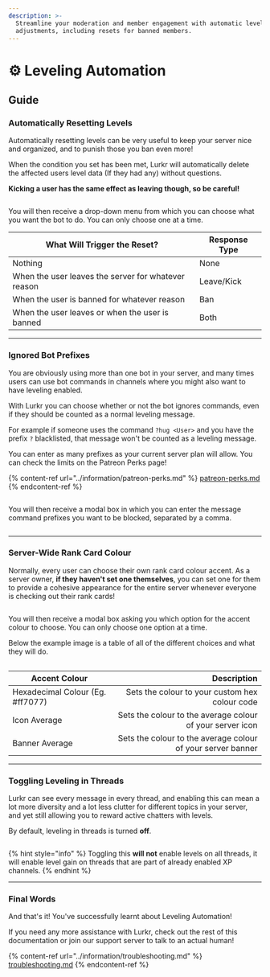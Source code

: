 ```yaml
---
description: >-
  Streamline your moderation and member engagement with automatic level
  adjustments, including resets for banned members.
---
```


# ⚙️ Leveling Automation

## Guide

### Automatically Resetting Levels

Automatically resetting levels can be very useful to keep your server nice and organized, and to punish those you ban even more!

When the condition you set has been met, Lurkr will automatically delete the affected users level data (If they had any) without questions.&#x20;

**Kicking a user has the same effect as leaving though, so be careful!**

<figure><img src="../.gitbook/assets/Discord_TymTAMnjbV.png" alt=""><figcaption></figcaption></figure>

You will then receive a drop-down menu from which you can choose what you want the bot to do. You can only choose one at a time.

| **What Will Trigger the Reset?**                    | **Response Type** |
| --------------------------------------------------- | ----------------- |
| Nothing                                             | None              |
| When the user leaves the server for whatever reason | Leave/Kick        |
| When the user is banned for whatever reason         | Ban               |
| When the user leaves or when the user is banned     | Both              |

***

### Ignored Bot Prefixes

You are obviously using more than one bot in your server, and many times users can use bot commands in channels where you might also want to have leveling enabled.

With Lurkr you can choose whether or not the bot ignores commands, even if they should be counted as a normal leveling message.

For example if someone uses the command `?hug <User>` and you have the prefix `?` blacklisted, that message won't be counted as a leveling message.

You can enter as many prefixes as your current server plan will allow. You can check the limits on the Patreon Perks page!

{% content-ref url="../information/patreon-perks.md" %}
[patreon-perks.md](../information/patreon-perks.md)
{% endcontent-ref %}

<figure><img src="../.gitbook/assets/Discord_YMhdljlGbS.png" alt=""><figcaption></figcaption></figure>

You will then receive a modal box in which you can enter the message command prefixes you want to be blocked, separated by a comma.

<figure><img src="https://i.imgur.com/8rrblnf.png" alt=""><figcaption></figcaption></figure>

***

### Server-Wide Rank Card Colour

Normally, every user can choose their own rank card colour accent. As a server owner, **if they haven't set one themselves**, you can set one for them to provide a cohesive appearance for the entire server whenever everyone is checking out their rank cards!

<figure><img src="../.gitbook/assets/Discord_uurV72g0Fj.png" alt=""><figcaption></figcaption></figure>

You will then receive a modal box asking you which option for the accent colour to choose. You can only choose one option at a time.&#x20;

Below the example image is a table of all of the different choices and what they will do.

<figure><img src="../.gitbook/assets/Discord_6e1IeynbEU.png" alt=""><figcaption></figcaption></figure>

| Accent Colour                    |                                                 Description |
| -------------------------------- | ----------------------------------------------------------: |
| Hexadecimal Colour (Eg. #ff7077) |              Sets the colour to your custom hex colour code |
| Icon Average                     |   Sets the colour to the average colour of your server icon |
| Banner Average                   | Sets the colour to the average colour of your server banner |

***

### Toggling Leveling in Threads

Lurkr can see every message in every thread, and enabling this can mean a lot more diversity and a lot less clutter for different topics in your server, and yet still allowing you to reward active chatters with levels.&#x20;

By default, leveling in threads is turned **off**.

<figure><img src="../.gitbook/assets/Discord_OtotKKrjXA.png" alt=""><figcaption></figcaption></figure>

{% hint style="info" %}
Toggling this **will not** enable levels on all threads, it will enable level gain on threads that are part of already enabled XP channels.&#x20;
{% endhint %}

***

### Final Words <a href="#final-words" id="final-words"></a>

And that's it! You've successfully learnt about Leveling Automation!

If you need any more assistance with Lurkr, check out the rest of this documentation or join our support server to talk to an actual human!

{% content-ref url="../information/troubleshooting.md" %}
[troubleshooting.md](../information/troubleshooting.md)
{% endcontent-ref %}
